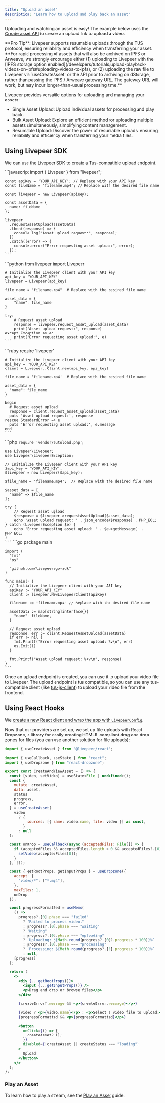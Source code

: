 ```yaml
---
title: "Upload an asset"
description: "Learn how to upload and play back an asset"
---
```


Uploading and watching an asset is easy! The example below uses the
[Create asset API](/api-reference/asset/upload) to create an upload link to
upload a video.

<Info>
  **Pro Tip**: Livepeer supports resumable uploads through the TUS protocol,
  ensuring reliability and efficiency when transferring your asset.
</Info>

<Info>
  **For rapid processing of assets that will also be archived on IPFS or
  Arweave, we strongly encourage either (1) uploading to Livepeer with the [IPFS
  storage option
  enabled](/developers/tutorials/upload-playback-videos-on-ipfs#uploading-videos-to-ipfs),
  or (2) uploading the raw file to Livepeer via `useCreateAsset` or the API
  prior to archiving on dStorage, rather than passing the IPFS / Arweave gateway
  URL. The gateway URL will work, but may incur longer-than-usual processing
  time.**
</Info>

Livepeer provides versatile options for uploading and managing your assets:

- Single Asset Upload: Upload individual assets for processing and play back.
- Bulk Asset Upload: Explore an efficient method for uploading multiple assets
  simultaneously, simplifying content management.
- Resumable Upload: Discover the power of resumable uploads, ensuring
  reliability and efficiency when transferring your media files.

## Using Livepeer SDK

We can use the Livepeer SDK to create a Tus-compatible upload endpoint.

<Tabs>
  <Tab title="Node.js">
    ```javascript
    import { Livepeer } from "livepeer";

    const apiKey = 'YOUR_API_KEY'; // Replace with your API key
    const fileName = 'filename.mp4'; // Replace with the desired file name

    const livepeer = new Livepeer(apiKey);

    const assetData = {
      name: fileName
    };

    livepeer
      .requestAssetUpload(assetData)
      .then((response) => {
        console.log("Asset upload request:", response);
      })
      .catch((error) => {
        console.error("Error requesting asset upload:", error);
      });
    ```

  </Tab>

  <Tab title="Python">
    ```python
    from livepeer import Livepeer

    # Initialize the Livepeer client with your API key
    api_key = "YOUR_API_KEY"
    livepeer = Livepeer(api_key)

    file_name = "filename.mp4"  # Replace with the desired file name

    asset_data = {
        "name": file_name
    }

    try:
        # Request asset upload
        response = livepeer.request_asset_upload(asset_data)
        print("Asset upload request:", response)
    except Exception as e:
        print("Error requesting asset upload:", e)
    ```

  </Tab>

  <Tab title="Ruby">
    ```ruby
    require 'livepeer'

    # Initialize the Livepeer client with your API key
    api_key = 'YOUR_API_KEY'
    client = Livepeer::Client.new(api_key: api_key)

    file_name = 'filename.mp4'  # Replace with the desired file name

    asset_data = {
      "name": file_name
    }

    begin
      # Request asset upload
      response = client.request_asset_upload(asset_data)
      puts 'Asset upload request:', response
    rescue StandardError => e
      puts 'Error requesting asset upload:', e.message
    end
    ```

  </Tab>

  <Tab title="PHP">
    ```php
    <?php

    require 'vendor/autoload.php';

    use Livepeer\Livepeer;
    use Livepeer\LivepeerException;

    // Initialize the Livepeer client with your API key
    $api_key = 'YOUR_API_KEY';
    $livepeer = new Livepeer($api_key);

    $file_name = 'filename.mp4';  // Replace with the desired file name

    $asset_data = [
      "name" => $file_name
    ];

    try {
        // Request asset upload
        $response = $livepeer->requestAssetUpload($asset_data);
        echo 'Asset upload request: ' . json_encode($response) . PHP_EOL;
    } catch (LivepeerException $e) {
        echo 'Error requesting asset upload: ' . $e->getMessage() . PHP_EOL;
    }
    ```

  </Tab>

  <Tab title="Go">
    ```go
    package main

    import (
      "fmt"
      "os"

      "github.com/livepeer/go-sdk"
    )

    func main() {
      // Initialize the Livepeer client with your API key
      apiKey := "YOUR_API_KEY"
      client := livepeer.NewLivepeerClient(apiKey)

      fileName := "filename.mp4" // Replace with the desired file name

      assetData := map[string]interface{}{
        "name": fileName,
      }

      // Request asset upload
      response, err := client.RequestAssetUpload(assetData)
      if err != nil {
        fmt.Printf("Error requesting asset upload: %v\n", err)
        os.Exit(1)
      }

      fmt.Printf("Asset upload request: %+v\n", response)
    }
    ```

  </Tab>
</Tabs>

Once an upload endpoint is created, you can use it to upload your video file to
Livepeer. The upload endpoint is tus compatible, so you can use any
tus-compatible client (like
[tus-js-client](https://github.com/tus/tus-js-client)) to upload your video file
from the frontend.

## Using React Hooks

We
[create a new React client and wrap the app with `LivepeerConfig`](/sdks/livepeer-react/getting-started).

Now that our providers are set up, we set up file uploads with React Dropzone, a
library for easily creating HTML5-compliant drag and drop zones for files (you
can use another solution for file uploads):

```jsx
import { useCreateAsset } from "@livepeer/react";

import { useCallback, useState } from "react";
import { useDropzone } from "react-dropzone";

export const CreateAndViewAsset = () => {
  const [video, setVideo] = useState<File | undefined>();
  const {
    mutate: createAsset,
    data: asset,
    status,
    progress,
    error,
  } = useCreateAsset(
    video
      ? {
          sources: [{ name: video.name, file: video }] as const,
        }
      : null
  );

  const onDrop = useCallback(async (acceptedFiles: File[]) => {
    if (acceptedFiles && acceptedFiles.length > 0 && acceptedFiles?.[0]) {
      setVideo(acceptedFiles[0]);
    }
  }, []);

  const { getRootProps, getInputProps } = useDropzone({
    accept: {
      "video/*": ["*.mp4"],
    },
    maxFiles: 1,
    onDrop,
  });

  const progressFormatted = useMemo(
    () =>
      progress?.[0].phase === "failed"
        ? "Failed to process video."
        : progress?.[0].phase === "waiting"
        ? "Waiting"
        : progress?.[0].phase === "uploading"
        ? `Uploading: ${Math.round(progress?.[0]?.progress * 100)}%`
        : progress?.[0].phase === "processing"
        ? `Processing: ${Math.round(progress?.[0].progress * 100)}%`
        : null,
    [progress]
  );

  return (
    <>
      <div {...getRootProps()}>
        <input {...getInputProps()} />
        <p>Drag and drop or browse files</p>
      </div>

      {createError?.message && <p>{createError.message}</p>}

      {video ? <p>{video.name}</p> : <p>Select a video file to upload.</p>}
      {progressFormatted && <p>{progressFormatted}</p>}

      <button
        onClick={() => {
          createAsset?.();
        }}
        disabled={!createAsset || createStatus === "loading"}
      >
        Upload
      </button>
    </>
  );
};
```

### Play an Asset

To learn how to play a stream, see the
[Play an Asset](/developers/guides/playback-an-asset) guide.
